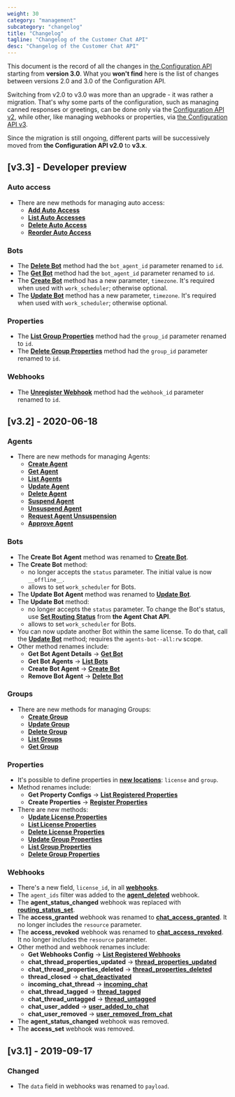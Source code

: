 ```yaml
---
weight: 30
category: "management"
subcategory: "changelog"
title: "Changelog"
tagline: "Changelog of the Customer Chat API"
desc: "Changelog of the Customer Chat API"
---
```


This document is the record of all the changes in [the Configuration API](/management/configuration-api/) starting from **version 3.0**. What you **won't find** here is the list of changes between versions 2.0 and 3.0 of the Configuration API.

Switching from v2.0 to v3.0 was more than an upgrade - it was rather a migration. That's why some parts of the configuration, such as managing canned responses or greetings, can be done only via the [Configuration API v2](/management/configuration-api/v2.0/), while other, like managing webhooks or properties, via [the Configuration API v3](/management/configuration-api/).

Since the migration is still ongoing, different parts will be successively moved from **the Configuration API v2.0** to **v3.x**.

## [v3.3] - Developer preview

### Auto access

- There are new methods for managing auto access:
  - [**Add Auto Access**](/management/configuration-api/v3.3/#add-auto-access)
  - [**List Auto Accesses**](/management/configuration-api/v3.3/#list-auto-accesses)
  - [**Delete Auto Access**](/management/configuration-api/v3.3/#delete-auto-access)
  - [**Reorder Auto Access**](/management/configuration-api/v3.3/#reorder-auto-access)

### Bots

- The [**Delete Bot**](/management/configuration-api/v3.3/#delete-bot) method had the `bot_agent_id` parameter renamed to `id`.
- The [**Get Bot**](/management/configuration-api/v3.3/#get-bot) method had the `bot_agent_id` parameter renamed to `id`.
- The [**Create Bot**](/management/configuration-api/v3.3/#create-bot) method has a new parameter, `timezone`. It's required when used with `work_scheduler`; otherwise optional.
- The [**Update Bot**](/management/configuration-api/v3.3/#update-bot) method has a new parameter, `timezone`. It's required when used with `work_scheduler`; otherwise optional.

### Properties

- The [**List Group Properties**](/management/configuration-api/v3.3/#list-group-properties) method had the `group_id` parameter renamed to `id`.
- The [**Delete Group Properties**](/management/configuration-api/v3.3/#delete-group-properties) method had the `group_id` parameter renamed to `id`.

### Webhooks

- The [**Unregister Webhook**](/management/configuration-api/v3.3/#unregister-webhook) method had the `webhook_id` parameter renamed to `id`.

## [v3.2] - 2020-06-18

### Agents

- There are new methods for managing Agents:
  - [**Create Agent**](/management/configuration-api/v3.2/#create-agent)
  - [**Get Agent**](/management/configuration-api/v3.2/#get-agent)
  - [**List Agents**](/management/configuration-api/v3.2/#list-agents)
  - [**Update Agent**](/management/configuration-api/v3.2/#update-agent)
  - [**Delete Agent**](/management/configuration-api/v3.2/#delete-agent)
  - [**Suspend Agent**](/management/configuration-api/v3.2/#suspend-agent)
  - [**Unsuspend Agent**](/management/configuration-api/v3.2/#unsuspend-agent)
  - [**Request Agent Unsuspension**](/management/configuration-api/v3.2/#request-agent-unsuspension)
  - [**Approve Agent**](/management/configuration-api/v3.2/#approve-agent)

### Bots

- The **Create Bot Agent** method was renamed to [**Create Bot**](/management/configuration-api/v3.2/#create-bot).
- The **Create Bot** method:
  - no longer accepts the `status` parameter. The initial value is now `__offline__`.
  - allows to set `work_scheduler` for Bots.
- The **Update Bot Agent** method was renamed to [**Update Bot**](/management/configuration-api/v3.2/#update-bot).
- The **Update Bot** method:
  - no longer accepts the `status` parameter. To change the Bot's status, use [**Set Routing Status**](/messaging/agent-chat-api/v3.2/#set-routing-status) from **the Agent Chat API**.
  - allows to set `work_scheduler` for Bots.
- You can now update another Bot within the same license. To do that, call the [**Update Bot**](/management/configuration-api/v3.2/#update-bot) method; requires the `agents-bot--all:rw` scope.
- Other method renames include:
  - **Get Bot Agent Details** -> [**Get Bot**](/management/configuration-api/v3.2/#get-bot)
  - **Get Bot Agents** -> [**List Bots**](/management/configuration-api/v3.2/#list-bots)
  - **Create Bot Agent** -> [**Create Bot**](/management/configuration-api/v3.2/#create-bot)
  - **Remove Bot Agent** -> [**Delete Bot**](/management/configuration-api/v3.2/#delete-bot)

### Groups

- There are new methods for managing Groups:
  - [**Create Group**](/management/configuration-api/v3.2/#create-group)
  - [**Update Group**](/management/configuration-api/v3.2/#update-group)
  - [**Delete Group**](/management/configuration-api/v3.2/#delete-group)
  - [**List Groups**](/management/configuration-api/v3.2/#list-groups)
  - [**Get Group**](/management/configuration-api/v3.2/#get-group)

### Properties

- It's possible to define properties in [**new locations**](/management/configuration-api/v3.2/#property-locations): `license` and `group`.
- Method renames include:
  - **Get Property Configs** -> [**List Registered Properties**](/management/configuration-api/v3.2/#list-registered-properties)
  - **Create Properties** -> [**Register Properties**](/management/configuration-api/v3.2/#register-properties)
- There are new methods:
  - [**Update License Properties**](/management/configuration-api/v3.2/#update-license-properties)
  - [**List License Properties**](/management/configuration-api/v3.2/#list-license-properties)
  - [**Delete License Properties**](/management/configuration-api/v3.2/#delete-license-properties)
  - [**Update Group Properties**](/management/configuration-api/v3.2/#update-group-properties)
  - [**List Group Properties**](/management/configuration-api/v3.2/#list-group-properties)
  - [**Delete Group Properties**](/management/configuration-api/v3.2/#delete-group-properties)

### Webhooks

- There's a new field, `license_id`, in all [**webhooks**](/management/configuration-api/v3.2/#webhooks).
- The `agent_ids` filter was added to the [**agent_deleted**](/management/configuration-api/v3.2/#triggering-actions) webhook.
- The **agent_status_changed** webhook was replaced with [**routing_status_set**](/management/configuration-api/v3.2/#routing_status_set).
- The **access_granted** webhook was renamed to [**chat_access_granted**](/management/configuration-api/v3.2/#chat_access_granted). It no longer includes the `resource` parameter.
- The **access_revoked** webhook was renamed to [**chat_access_revoked**](/management/configuration-api/v3.2/#chat_access_revoked). It no longer includes the `resource` parameter.
- Other method and webhook renames include:
  - **Get Webhooks Config** -> [**List Registered Webhooks**](/management/configuration-api/v3.2/#list-registered-webhooks)
  - **chat_thread_properties_updated** -> [**thread_properties_updated**](/management/configuration-api/v3.2/#thread_properties_updated)
  - **chat_thread_properties_deleted** -> [**thread_properties_deleted**](/management/configuration-api/v3.2/#thread_properties_deleted)
  - **thread_closed** -> [**chat_deactivated**](/management/configuration-api/v3.2/#chat_deactivated)
  - **incoming_chat_thread** -> [**incoming_chat**](/management/configuration-api/v3.2/#incoming_chat)
  - **chat_thread_tagged** -> [**thread_tagged**](/management/configuration-api/v3.2/#thread_tagged)
  - **chat_thread_untagged** -> [**thread_untagged**](/management/configuration-api/v3.2/#thread_untagged)
  - **chat_user_added** -> [**user_added_to_chat**](/management/configuration-api/v3.2/#user_added_to_chat)
  - **chat_user_removed** -> [**user_removed_from_chat**](/management/configuration-api/v3.2/#user_removed_from_chat)
- The **agent_status_changed** webhook was removed.
- The **access_set** webhook was removed.

## [v3.1] - 2019-09-17

### Changed

- The `data` field in webhooks was renamed to `payload`.
